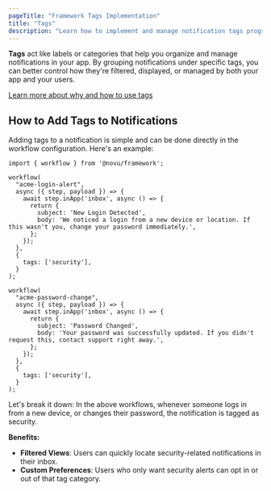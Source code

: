 ```yaml
---
pageTitle: "Framework Tags Implementation"
title: "Tags"
description: "Learn how to implement and manage notification tags programmatically using the Novu Framework SDK."
---
```


**Tags** act like labels or categories that help you organize and manage notifications in your app. By grouping notifications under specific tags, you can better control how they're filtered, displayed, or managed by both your app and your users.

[Learn more about why and how to use tags](/workflow/tags)

## How to Add Tags to Notifications

Adding tags to a notification is simple and can be done directly in the workflow configuration. 
Here's an example:

```tsx
import { workflow } from '@novu/framework';

workflow(
  "acme-login-alert",
  async ({ step, payload }) => {
    await step.inApp('inbox', async () => {
      return {
        subject: 'New Login Detected',
        body: 'We noticed a login from a new device or location. If this wasn't you, change your password immediately.',
      };
    });
  },
  {
    tags: ['security'],
  }
);

workflow(
  "acme-password-change",
  async ({ step, payload }) => {
    await step.inApp('inbox', async () => {
      return {
        subject: 'Password Changed',
        body: 'Your password was successfully updated. If you didn't request this, contact support right away.',
      };
    });
  },
  {
    tags: ['security'],
  }
);
```

Let's break it down:
In the above workflows, whenever someone logs in from a new device, or changes their password, the notification is tagged as security.

**Benefits:**

- **Filtered Views**: Users can quickly locate security-related notifications in their inbox.
- **Custom Preferences**: Users who only want security alerts can opt in or out of that tag category.




